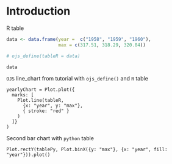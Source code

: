 # Introduction

R table
```r
data <- data.frame(year =  c("1958", "1959", "1960"), 
                   max = c(317.51, 318.29, 320.04))

# ojs_define(tableR = data)

data
```



`OJS` line_chart from tutorial with `ojs_define()` and `R` table

```ojs
yearlyChart = Plot.plot({
  marks: [
    Plot.line(tableR, 
      {x: "year", y: "max"}, 
      { stroke: "red" }
    )
  ]}
)
```

<!-- `Python` table -->
<!-- ```{python} -->
<!-- import pandas as pd -->
<!-- d = { -->
<!--     'year': ['1958', '1959', '1960'], -->
<!--     'max': [317.5, 318.9, 320.7] -->
<!-- } -->
<!-- df = pd.DataFrame(data=d) -->

<!-- ojs_define(tablePy = df) -->
<!-- ``` -->


Second bar chart with `python` table
```ojs

Plot.rectY(tablePy, Plot.binX({y: "max"}, {x: "year", fill: "year"})).plot()

```